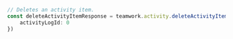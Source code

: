 ```typescript index.ts
// Deletes an activity item.
const deleteActivityItemResponse = teamwork.activity.deleteActivityItem({
    activityLogId: 0
})
```